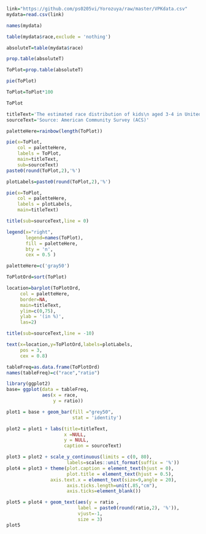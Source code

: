 

```r
link="https://github.com/ps0205vi/Yorozuya/raw/master/VPKdata.csv"
mydata=read.csv(link)
```

```r
names(mydata)
```

```r
table(mydata$race,exclude = 'nothing')

absoluteT=table(mydata$race)

prop.table(absoluteT)

ToPlot=prop.table(absoluteT)

pie(ToPlot)

ToPlot=ToPlot*100 

ToPlot

titleText='The estimated race distribution of kids\n aged 3-4 in United Sates'
sourceText='Source: American Community Survey (ACS)'

paletteHere=rainbow(length(ToPlot))

pie(x=ToPlot,
    col = paletteHere, 
    labels = ToPlot,
    main=titleText,
    sub=sourceText)
paste0(round(ToPlot,2),'%')

plotLabels=paste0(round(ToPlot,2),'%') 

pie(x=ToPlot,
    col = paletteHere, 
    labels = plotLabels,
    main=titleText)

title(sub=sourceText,line = 0)

legend(x="right",
       legend=names(ToPlot),
       fill = paletteHere,
       bty = 'n',
       cex = 0.5 )

```

```r
paletteHere=c('gray50')

ToPlotOrd=sort(ToPlot)

location=barplot(ToPlotOrd,
     col = paletteHere,
     border=NA,
     main=titleText,
     ylim=c(0,75),
     ylab = '(in %)',
     las=2)

title(sub=sourceText,line = -10)

text(x=location,y=ToPlotOrd,labels=plotLabels,
     pos = 3,
     cex = 0.8)
```

```r
tableFreq=as.data.frame(ToPlotOrd)
names(tableFreq)=c("race","ratio")

library(ggplot2)
base= ggplot(data = tableFreq, 
             aes(x = race,
                 y = ratio))

plot1 = base + geom_bar(fill ="grey50",
                        stat = 'identity')

plot2 = plot1 + labs(title=titleText,
                     x =NULL, 
                     y = NULL,
                     caption = sourceText)

plot3 = plot2 + scale_y_continuous(limits = c(0, 80),
                      labels=scales::unit_format(suffix = '%')) 
plot4 = plot3 + theme(plot.caption = element_text(hjust = 0),
                      plot.title = element_text(hjust = 0.5),
                axis.text.x = element_text(size=9,angle = 20),
                      axis.ticks.length=unit(.85,"cm"),
                      axis.ticks=element_blank())

plot5 = plot4 + geom_text(aes(y = ratio ,
                          label = paste0(round(ratio,2), '%')),
                          vjust=-1, 
                          size = 3)
plot5 
```


